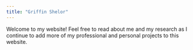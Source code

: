 ```yaml
---
title: "Griffin Shelor"
---
```


Welcome to my website! Feel free to read about me and my research as I continue to add more of my professional and personal projects to this website.
